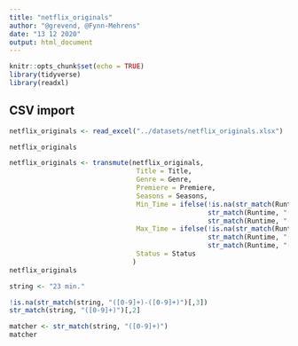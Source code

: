 ---
title: "netflix_originals"
author: "@grevend, @Fynn-Mehrens"
date: "13 12 2020"
output: html_document
---

```{r setup, include=FALSE}
knitr::opts_chunk$set(echo = TRUE)
library(tidyverse)
library(readxl)
```

## CSV import

```{r}
netflix_originals <- read_excel("../datasets/netflix_originals.xlsx")

netflix_originals
```

```{r}
netflix_originals <- transmute(netflix_originals, 
                                Title = Title,
                                Genre = Genre,
                                Premiere = Premiere,
                                Seasons = Seasons,
                                Min_Time = ifelse(!is.na(str_match(Runtime, "([0-9]+)-([0-9]+)")[,2]),
                                                  str_match(Runtime, "([0-9]+)-([0-9]+)")[,2],
                                                  str_match(Runtime, "([0-9]+)")[,2]),
                                Max_Time = ifelse(!is.na(str_match(Runtime, "([0-9]+)-([0-9]+)")[,3]),
                                                  str_match(Runtime, "([0-9]+)-([0-9]+)")[,3],
                                                  str_match(Runtime, "([0-9]+)")[,2]),
                                Status = Status
                               )
netflix_originals
```

```{r}
string <- "23 min."

!is.na(str_match(string, "([0-9]+)-([0-9]+)")[,3])
str_match(string, "([0-9]+)")[,2]

matcher <- str_match(string, "([0-9]+)")
matcher
```


